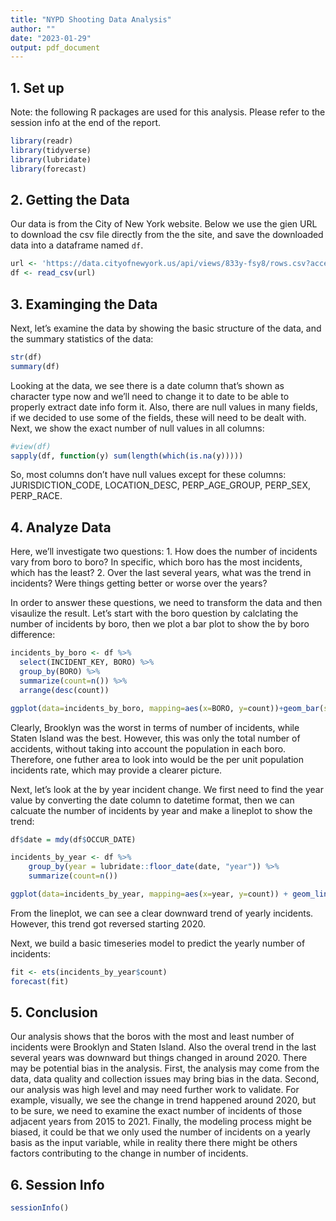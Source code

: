 ```yaml
---
title: "NYPD Shooting Data Analysis"
author: ""
date: "2023-01-29"
output: pdf_document
---
```


## 1. Set up
Note: the following R packages are used for this analysis. Please refer to the session info at the end of the report.

```r
library(readr)
library(tidyverse)
library(lubridate)
library(forecast)
```



## 2. Getting the Data
Our data is from the City of New York website. Below we use the gien URL to download the csv file directly from the the site, and save the downloaded data into a dataframe named `df`.

```r
url <- 'https://data.cityofnewyork.us/api/views/833y-fsy8/rows.csv?accessType=DOWNLOAD'
df <- read_csv(url)
```
## 3. Examinging the Data
Next, let's examine the data by showing the basic structure of the data, and the summary statistics of the data:

```r
str(df)
summary(df)
```

Looking at the data, we see there is a date column that's shown as character type now and we'll need to change it to date to be able to properly extract date info form it. Also, there are null values in many fields, if we decided to use some of the fields, these will need to be dealt with. Next, we show the exact number of null values in all columns:

```r
#view(df)
sapply(df, function(y) sum(length(which(is.na(y)))))
```
So, most columns don't have null values except for these columns: JURISDICTION_CODE, LOCATION_DESC, PERP_AGE_GROUP, PERP_SEX, PERP_RACE.

## 4. Analyze Data
Here, we'll investigate two questions:
1. How does the number of incidents vary from boro to boro? In specific, which boro has the most incidents, which has the least?
2. Over the last several years, what was the trend in incidents? Were things getting better or worse over the years?

In order to answer these questions, we need to transform the data and then visaulize the result. Let's start with the boro question by calclating the number of incidents by boro, then we plot a bar plot to show the by boro difference:


```r
incidents_by_boro <- df %>% 
  select(INCIDENT_KEY, BORO) %>%
  group_by(BORO) %>%
  summarize(count=n()) %>%
  arrange(desc(count))

ggplot(data=incidents_by_boro, mapping=aes(x=BORO, y=count))+geom_bar(stat='identity')
```

Clearly, Brooklyn was the worst in terms of number of incidents, while Staten Island was the best. However, this was only the total number of accidents, without taking into account the population in each boro. Therefore, one futher area to look into would be the per unit population incidents rate, which may provide a clearer picture.

Next, let's look at the by year incident change. We first need to find the year value by converting the date column to datetime format, then we can calcuate the number of incidents by year and make a lineplot to show the trend:

```r
df$date = mdy(df$OCCUR_DATE)

incidents_by_year <- df %>% 
    group_by(year = lubridate::floor_date(date, "year")) %>%
    summarize(count=n())

ggplot(data=incidents_by_year, mapping=aes(x=year, y=count)) + geom_line()
```

From the lineplot, we can see a clear downward trend of yearly incidents. However, this trend got reversed starting 2020.

Next, we build a basic timeseries model to predict the yearly number of incidents:

```r
fit <- ets(incidents_by_year$count)
forecast(fit)
```


## 5. Conclusion

Our analysis shows that the boros with the most and least number of incidents were Brooklyn and Staten Island. Also the overal trend in the last several years was downward but things changed in around 2020. There may be potential bias in the analysis. First, the analysis may come from the data, data quality and collection issues may bring bias in the data. Second, our analysis was high level and may need further work to validate. For example, visually, we see the change in trend happened around 2020, but to be sure, we need to examine the exact number of incidents of those adjacent years from 2015 to 2021. Finally, the modeling process might be biased, it could be that we only used the number of incidents on a yearly basis as the input variable, while in reality there there might be others factors contributing to the change in number of incidents. 

## 6. Session Info

```r
sessionInfo()
```
